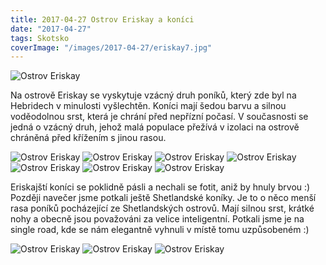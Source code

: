 ```yaml
---
title: 2017-04-27 Ostrov Eriskay a koníci
date: "2017-04-27"
tags: Skotsko
coverImage: "/images/2017-04-27/eriskay7.jpg"
---
```


<Image
  src="/images/2017-04-27/eriskay1.jpg"
  alt="Ostrov Eriskay"
  width={1280}
  height={750}
  priority
  className="next-image"
/>

Na ostrově Eriskay se vyskytuje vzácný druh poníků, který zde byl na Hebridech v minulosti vyšlechtěn. Koníci mají šedou barvu a silnou voděodolnou srst, která je chrání před nepřízní počasí. V současnosti se jedná o vzácný druh, jehož malá populace přežívá v izolaci na ostrově chráněná před křížením s jinou rasou.

<Image
  src="/images/2017-04-27/eriskay2.jpg"
  alt="Ostrov Eriskay"
  width={1280}
  height={750}
  priority
  className="next-image"
/>
<Image
  src="/images/2017-04-27/eriskay3.jpg"
  alt="Ostrov Eriskay"
  width={1280}
  height={750}
  priority
  className="next-image"
/>
<Image
  src="/images/2017-04-27/eriskay4.jpg"
  alt="Ostrov Eriskay"
  width={1280}
  height={750}
  priority
  className="next-image"
/>
<Image
  src="/images/2017-04-27/eriskay5.jpg"
  alt="Ostrov Eriskay"
  width={1280}
  height={750}
  priority
  className="next-image"
/>
<Image
  src="/images/2017-04-27/eriskay6.jpg"
  alt="Ostrov Eriskay"
  width={1280}
  height={750}
  priority
  className="next-image"
/>
<Image
  src="/images/2017-04-27/eriskay7.jpg"
  alt="Ostrov Eriskay"
  width={1280}
  height={750}
  priority
  className="next-image"
/>
<Image
  src="/images/2017-04-27/eriskay8.jpg"
  alt="Ostrov Eriskay"
  width={1280}
  height={750}
  priority
  className="next-image"
/>

Eriskajští koníci se poklidně pásli a nechali se fotit, aniž by hnuly brvou :) Později navečer jsme potkali ještě Shetlandské koníky. Je to o něco menší rasa poníků pocházející ze Shetlandských ostrovů. Mají silnou srst, krátké nohy a obecně jsou považováni za velice inteligentní. Potkali jsme je na single road, kde se nám elegantně vyhnuli v místě tomu uzpůsobeném :)

<Image
  src="/images/2017-04-27/eriskay9.jpg"
  alt="Ostrov Eriskay"
  width={1280}
  height={750}
  priority
  className="next-image"
/>
<Image
  src="/images/2017-04-27/eriskay10.jpg"
  alt="Ostrov Eriskay"
  width={1280}
  height={750}
  priority
  className="next-image"
/>
<Image
  src="/images/2017-04-27/eriskay11.jpg"
  alt="Ostrov Eriskay"
  width={1280}
  height={750}
  priority
  className="next-image"
/>
